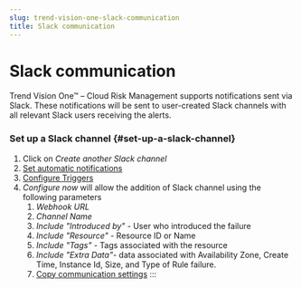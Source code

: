 ```yaml
---
slug: trend-vision-one-slack-communication
title: Slack communication
---
```

# Slack communication

Trend Vision One™ – Cloud Risk Management supports notifications sent via Slack. These notifications will be sent to user-created Slack channels with all relevant Slack users receiving the alerts.

### Set up a Slack channel {#set-up-a-slack-channel}

1.  Click on *Create another Slack channel*
2.  [Set automatic notifications](toggle-automatic-notifications.mdx)
3.  [Configure Triggers](communication-triggers.mdx)
4.  *Configure now* will allow the addition of Slack channel using the following parameters
    1.  *Webhook URL*
    2.  *Channel Name*
    3.  *Include "Introduced by"* - User who introduced the failure
    4.  *Include "Resource"* - Resource ID or Name
    5.  *Include "Tags"* - Tags associated with the resource
    6.  *Include "Extra Data"-* data associated with Availability Zone, Create Time, Instance Id, Size, and Type of Rule failure.
    7.  [Copy communication settings](copy-communication-settings.mdx)
:::
